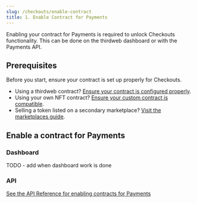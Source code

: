 ```yaml
---
slug: /checkouts/enable-contract
title: 1. Enable Contract for Payments
---
```


Enabling your contract for Payments is required to unlock Checkouts functionality. This can be done on the thirdweb dashboard or with the Payments API.

## Prerequisites

Before you start, ensure your contract is set up properly for Checkouts.

- Using a thirdweb contract? [Ensure your contract is configured properly](thirdweb-contracts).
- Using your own NFT contract? [Ensure your custom contract is compatible](custom-contracts).
- Selling a token listed on a secondary marketplace? [Visit the marketplaces guide](marketplaces).

## Enable a contract for Payments

### Dashboard

TODO - add when dashboard work is done

### API

[See the API Reference for enabling contracts for Payments](https://redocly.github.io/redoc/?url=https://payments.thirdweb.com/api/doc#tag/Contracts/paths/~1api~12022-08-12~1register-contract/post)

